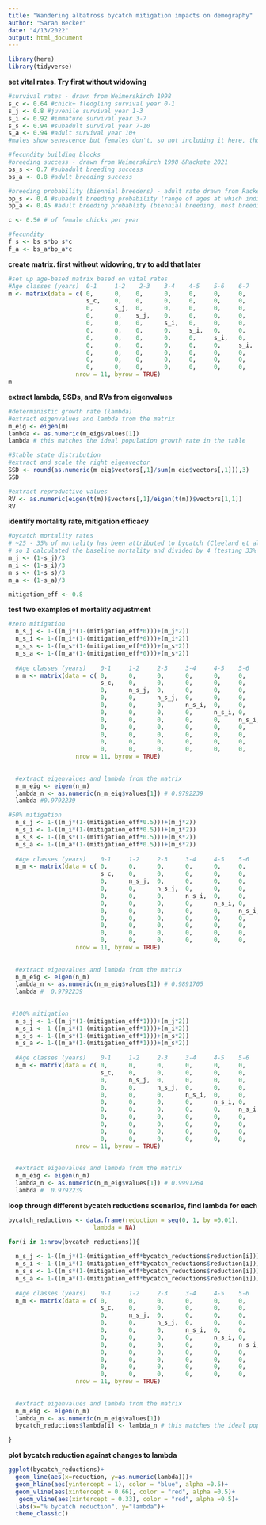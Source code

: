 ```yaml
---
title: "Wandering albatross bycatch mitigation impacts on demography"
author: "Sarah Becker"
date: "4/13/2022"
output: html_document
---
```



```r
library(here)
library(tidyverse)
```

**set vital rates. Try first without widowing**
```r
#survival rates - drawn from Weimerskirch 1998
s_c <- 0.64 #chick+ fledgling survival year 0-1
s_j <- 0.8 #juvenile survival year 1-3
s_i <- 0.92 #immature survival year 3-7
s_s <- 0.94 #subadult survival year 7-10
s_a <- 0.94 #adult survival year 10+
#males show senescence but females don't, so not including it here, though perhaps I should since it impacts breeding success?

#fecundity building blocks
#breeding success - drawn from Weimerskirch 1998 &Rackete 2021
bs_s <- 0.7 #subadult breeding success
bs_a <- 0.8 #adult breeding success

#breeding probability (biennial breeders) - adult rate drawn from Rackete 2021, subadult downscaled slightly from that
bp_s <- 0.4 #subadult breeding probability (range of ages at which individuals recruit)
bp_a <- 0.45 #adult breeding probablity (biennial breeding, most breeding by age 10)

c <- 0.5# # of female chicks per year

#fecundity 
f_s <- bs_s*bp_s*c
f_a <- bs_a*bp_a*c

```

**create matrix. first without widowing, try to add that later**
```r
#set up age-based matrix based on vital rates
#Age classes (years)  0-1     1-2    2-3    3-4    4-5    5-6    6-7    7-8        8-9        9-10       10+        
m <- matrix(data = c( 0,      0,    0,      0,     0,     0,     0,     s_s*f_s,   s_s*f_s,   s_s*f_s,   s_a*f_a, #0-1
                      s_c,    0,    0,      0,     0,     0,     0,     0,         0,         0,         0,       #1-2
                      0,      s_j,  0,      0,     0,     0,     0,     0,         0,         0,         0,       #2-3
                      0,      0,    s_j,    0,     0,     0,     0,     0,         0,         0,         0,       #3-4
                      0,      0,    0,      s_i,   0,     0,     0,     0,         0,         0,         0,       #4-5
                      0,      0,    0,      0,     s_i,   0,     0,     0,         0,         0,         0,       #5-6
                      0,      0,    0,      0,     0,     s_i,   0,     0,         0,         0,         0,       #6-7
                      0,      0,    0,      0,     0,     0,     s_i,   0,         0,         0,         0,       #7-8
                      0,      0,    0,      0,     0,     0,     0,     s_s,       0,         0,         0,       #8-9
                      0,      0,    0,      0,     0,     0,     0,     0,         s_s,       0,         0,       #9-10
                      0,      0,    0,      0,     0,     0,     0,     0,         0,         s_s,       s_a),    #10+
                   nrow = 11, byrow = TRUE) 
m
```

**extract lambda, SSDs, and RVs from eigenvalues**
```r
#deterministic growth rate (lambda)
#extract eigenvalues and lambda from the matrix 
m_eig <- eigen(m)
lambda <- as.numeric(m_eig$values[1])
lambda # this matches the ideal population growth rate in the table

#Stable state distribution
#extract and scale the right eigenvector 
SSD <- round(as.numeric(m_eig$vectors[,1]/sum(m_eig$vectors[,1])),3)
SSD

#extract reproductive values
RV <- as.numeric(eigen(t(m))$vectors[,1]/eigen(t(m))$vectors[1,1])
RV
```

**identify mortality rate, mitigation efficacy**
```r
#bycatch mortality rates
# ~25 - 35% of mortality has been attributed to bycatch (Cleeland et al 2021), 
# so I calculated the baseline mortality and divided by 4 (testing 33% now - /3)
m_j <- (1-s_j)/3
m_i <- (1-s_i)/3
m_s <- (1-s_s)/3
m_a <- (1-s_a)/3

mitigation_eff <- 0.8
```

**test two examples of mortality adjustment**
```r
#zero mitigation
  n_s_j <- 1-((m_j*(1-(mitigation_eff*0)))+(m_j*2))
  n_s_i <- 1-((m_i*(1-(mitigation_eff*0)))+(m_i*2))
  n_s_s <- 1-((m_s*(1-(mitigation_eff*0)))+(m_s*2))
  n_s_a <- 1-((m_a*(1-(mitigation_eff*0)))+(m_s*2))
  
  #Age classes (years)    0-1     1-2     2-3     3-4     4-5    5-6    6-7    7-8          8-9          9-10         10+        
  n_m <- matrix(data = c( 0,      0,      0,      0,      0,     0,     0,     n_s_s*f_s,   n_s_s*f_s,   n_s_s*f_s,   n_s_a*f_a, #0-1
                          s_c,    0,      0,      0,      0,     0,     0,     0,           0,           0,           0,         #1-2
                          0,      n_s_j,  0,      0,      0,     0,     0,     0,           0,           0,           0,         #2-3
                          0,      0,      n_s_j,  0,      0,     0,     0,     0,           0,           0,           0,         #3-4
                          0,      0,      0,      n_s_i,  0,     0,     0,     0,           0,           0,           0,         #4-5
                          0,      0,      0,      0,      n_s_i, 0,     0,     0,           0,           0,           0,         #5-6
                          0,      0,      0,      0,      0,     n_s_i, 0,     0,           0,           0,           0,         #6-7
                          0,      0,      0,      0,      0,     0,     n_s_i, 0,           0,           0,           0,         #7-8
                          0,      0,      0,      0,      0,     0,     0,     n_s_s,       0,           0,           0,         #8-9
                          0,      0,      0,      0,      0,     0,     0,     0,           n_s_s,       0,           0,         #9-10
                          0,      0,      0,      0,      0,     0,     0,     0,           0,           n_s_s,       n_s_a),    #10+
                   nrow = 11, byrow = TRUE) 
  
  
  #extract eigenvalues and lambda from the matrix 
  n_m_eig <- eigen(n_m)
  lambda_n <- as.numeric(n_m_eig$values[1]) # 0.9792239
  lambda #0.9792239

#50% mitigation
  n_s_j <- 1-((m_j*(1-(mitigation_eff*0.5)))+(m_j*2))
  n_s_i <- 1-((m_i*(1-(mitigation_eff*0.5)))+(m_i*2))
  n_s_s <- 1-((m_s*(1-(mitigation_eff*0.5)))+(m_s*2))
  n_s_a <- 1-((m_a*(1-(mitigation_eff*0.5)))+(m_s*2))
  
  #Age classes (years)    0-1     1-2     2-3     3-4     4-5    5-6    6-7    7-8          8-9          9-10         10+        
  n_m <- matrix(data = c( 0,      0,      0,      0,      0,     0,     0,     n_s_s*f_s,   n_s_s*f_s,   n_s_s*f_s,   n_s_a*f_a, #0-1
                          s_c,    0,      0,      0,      0,     0,     0,     0,           0,           0,           0,         #1-2
                          0,      n_s_j,  0,      0,      0,     0,     0,     0,           0,           0,           0,         #2-3
                          0,      0,      n_s_j,  0,      0,     0,     0,     0,           0,           0,           0,         #3-4
                          0,      0,      0,      n_s_i,  0,     0,     0,     0,           0,           0,           0,         #4-5
                          0,      0,      0,      0,      n_s_i, 0,     0,     0,           0,           0,           0,         #5-6
                          0,      0,      0,      0,      0,     n_s_i, 0,     0,           0,           0,           0,         #6-7
                          0,      0,      0,      0,      0,     0,     n_s_i, 0,           0,           0,           0,         #7-8
                          0,      0,      0,      0,      0,     0,     0,     n_s_s,       0,           0,           0,         #8-9
                          0,      0,      0,      0,      0,     0,     0,     0,           n_s_s,       0,           0,         #9-10
                          0,      0,      0,      0,      0,     0,     0,     0,           0,           n_s_s,       n_s_a),    #10+
                   nrow = 11, byrow = TRUE) 
  
  
  #extract eigenvalues and lambda from the matrix 
  n_m_eig <- eigen(n_m)
  lambda_n <- as.numeric(n_m_eig$values[1]) # 0.9891705
  lambda #  0.9792239
  
  
 #100% mitigation
  n_s_j <- 1-((m_j*(1-(mitigation_eff*1)))+(m_j*2))
  n_s_i <- 1-((m_i*(1-(mitigation_eff*1)))+(m_i*2))
  n_s_s <- 1-((m_s*(1-(mitigation_eff*1)))+(m_s*2))
  n_s_a <- 1-((m_a*(1-(mitigation_eff*1)))+(m_s*2))
  
  #Age classes (years)    0-1     1-2     2-3     3-4     4-5    5-6    6-7    7-8          8-9          9-10         10+        
  n_m <- matrix(data = c( 0,      0,      0,      0,      0,     0,     0,     n_s_s*f_s,   n_s_s*f_s,   n_s_s*f_s,   n_s_a*f_a, #0-1
                          s_c,    0,      0,      0,      0,     0,     0,     0,           0,           0,           0,         #1-2
                          0,      n_s_j,  0,      0,      0,     0,     0,     0,           0,           0,           0,         #2-3
                          0,      0,      n_s_j,  0,      0,     0,     0,     0,           0,           0,           0,         #3-4
                          0,      0,      0,      n_s_i,  0,     0,     0,     0,           0,           0,           0,         #4-5
                          0,      0,      0,      0,      n_s_i, 0,     0,     0,           0,           0,           0,         #5-6
                          0,      0,      0,      0,      0,     n_s_i, 0,     0,           0,           0,           0,         #6-7
                          0,      0,      0,      0,      0,     0,     n_s_i, 0,           0,           0,           0,         #7-8
                          0,      0,      0,      0,      0,     0,     0,     n_s_s,       0,           0,           0,         #8-9
                          0,      0,      0,      0,      0,     0,     0,     0,           n_s_s,       0,           0,         #9-10
                          0,      0,      0,      0,      0,     0,     0,     0,           0,           n_s_s,       n_s_a),    #10+
                   nrow = 11, byrow = TRUE) 
  
  
  #extract eigenvalues and lambda from the matrix 
  n_m_eig <- eigen(n_m)
  lambda_n <- as.numeric(n_m_eig$values[1]) # 0.9991264
  lambda #  0.9792239 
```


**loop through different bycatch reductions scenarios, find lambda for each**
```r
bycatch_reductions <- data.frame(reduction = seq(0, 1, by =0.01),
                        lambda = NA)

for(i in 1:nrow(bycatch_reductions)){
  
  n_s_j <- 1-((m_j*(1-(mitigation_eff*bycatch_reductions$reduction[i])))+(m_j*2))
  n_s_i <- 1-((m_i*(1-(mitigation_eff*bycatch_reductions$reduction[i])))+(m_i*2))
  n_s_s <- 1-((m_s*(1-(mitigation_eff*bycatch_reductions$reduction[i])))+(m_s*2))
  n_s_a <- 1-((m_a*(1-(mitigation_eff*bycatch_reductions$reduction[i])))+(m_s*2))
  
  #Age classes (years)    0-1     1-2     2-3     3-4     4-5    5-6    6-7    7-8          8-9          9-10         10+        
  n_m <- matrix(data = c( 0,      0,      0,      0,      0,     0,     0,     n_s_s*f_s,   n_s_s*f_s,   n_s_s*f_s,   n_s_a*f_a, #0-1
                          s_c,    0,      0,      0,      0,     0,     0,     0,           0,           0,           0,         #1-2
                          0,      n_s_j,  0,      0,      0,     0,     0,     0,           0,           0,           0,         #2-3
                          0,      0,      n_s_j,  0,      0,     0,     0,     0,           0,           0,           0,         #3-4
                          0,      0,      0,      n_s_i,  0,     0,     0,     0,           0,           0,           0,         #4-5
                          0,      0,      0,      0,      n_s_i, 0,     0,     0,           0,           0,           0,         #5-6
                          0,      0,      0,      0,      0,     n_s_i, 0,     0,           0,           0,           0,         #6-7
                          0,      0,      0,      0,      0,     0,     n_s_i, 0,           0,           0,           0,         #7-8
                          0,      0,      0,      0,      0,     0,     0,     n_s_s,       0,           0,           0,         #8-9
                          0,      0,      0,      0,      0,     0,     0,     0,           n_s_s,       0,           0,         #9-10
                          0,      0,      0,      0,      0,     0,     0,     0,           0,           n_s_s,       n_s_a),    #10+
                   nrow = 11, byrow = TRUE) 
  
  
  #extract eigenvalues and lambda from the matrix 
  n_m_eig <- eigen(n_m)
  lambda_n <- as.numeric(n_m_eig$values[1])
  bycatch_reductions$lambda[i] <- lambda_n # this matches the ideal population growth rate in the table

}
```

**plot bycatch reduction against changes to lambda**
```r
ggplot(bycatch_reductions)+
  geom_line(aes(x=reduction, y=as.numeric(lambda)))+
  geom_hline(aes(yintercept = 1), color = "blue", alpha =0.5)+ 
  geom_vline(aes(xintercept = 0.66), color = "red", alpha =0.5)+
   geom_vline(aes(xintercept = 0.33), color = "red", alpha =0.5)+
  labs(x="% bycatch reduction", y="lambda")+
  theme_classic()
```